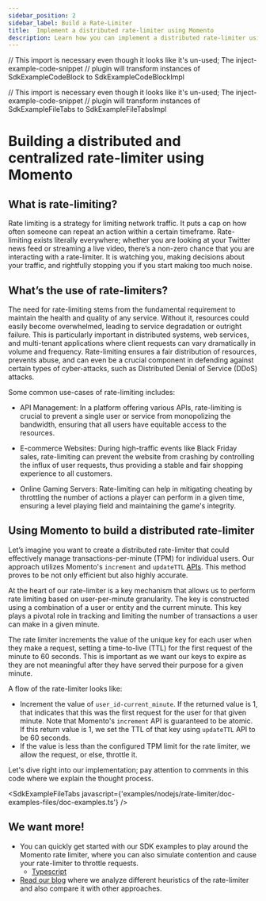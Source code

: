 ```yaml
---
sidebar_position: 2
sidebar_label: Build a Rate-Limiter
title:  Implement a distributed rate-limiter using Momento
description: Learn how you can implement a distributed rate-limiter using a centralized backend source, Momento.
---
```


// This import is necessary even though it looks like it's un-used; The inject-example-code-snippet
// plugin will transform instances of SdkExampleCodeBlock to SdkExampleCodeBlockImpl

// This import is necessary even though it looks like it's un-used; The inject-example-code-snippet
// plugin will transform instances of SdkExampleFileTabs to SdkExampleFileTabsImpl

# Building a distributed and centralized rate-limiter using Momento

## What is rate-limiting?

Rate limiting is a strategy for limiting network traffic. It puts a cap on how often someone can repeat an action within a certain timeframe. Rate-limiting exists literally everywhere; whether you are looking at your Twitter news feed or streaming a live video, there’s a non-zero chance that you are interacting with a rate-limiter. It is watching you, making decisions about your traffic, and rightfully stopping you if you start making too much noise.

## What’s the use of rate-limiters?

The need for rate-limiting stems from the fundamental requirement to maintain the health and quality of any service. Without it, resources could easily become overwhelmed, leading to service degradation or outright failure. This is particularly important in distributed systems, web services, and multi-tenant applications where client requests can vary dramatically in volume and frequency. Rate-limiting ensures a fair distribution of resources, prevents abuse, and can even be a crucial component in defending against certain types of cyber-attacks, such as Distributed Denial of Service (DDoS) attacks.

Some common use-cases of rate-limiting includes:

- API Management: In a platform offering various APIs, rate-limiting is crucial to prevent a single user or service from monopolizing the bandwidth, ensuring that all users have equitable access to the resources.

- E-commerce Websites: During high-traffic events like Black Friday sales, rate-limiting can prevent the website from crashing by controlling the influx of user requests, thus providing a stable and fair shopping experience to all customers.

- Online Gaming Servers: Rate-limiting can help in mitigating cheating by throttling the number of actions a player can perform in a given time, ensuring a level playing field and maintaining the game's integrity.

## Using Momento to build a distributed rate-limiter

Let’s imagine you want to create a distributed rate-limiter that could effectively manage transactions-per-minute (TPM) for individual users.
Our approach utilizes Momento's `increment` and `updateTTL` [APIs](/cache/develop/api-reference). This method proves to be not only efficient but also highly accurate.

At the heart of our rate-limiter is a key mechanism that allows us to perform rate limiting based on user-per-minute granularity. The key is constructed using a combination of a user or entity and the current minute. This key plays a pivotal role in tracking and limiting the number of transactions a user can make in a given minute.

The rate limiter increments the value of the unique key for each user when they make a request, setting a time-to-live (TTL) for the first request of the minute to 60 seconds. This is important as we want our keys to expire as they are not meaningful after they have served their purpose for a given minute.

A flow of the rate-limiter looks like:

- Increment the value of `user_id-current_minute`. If the returned value is 1, that indicates that this was the first request for the user for that given minute. Note that Momento's `increment` API is guaranteed to be atomic. If this return value is 1, we set the TTL of that key using `updateTTL` API to be 60 seconds.
- If the value is less than the configured TPM limit for the rate limiter, we allow the request, or else, throttle it.

Let's dive right into our implementation; pay attention to comments in this code where we explain the thought process.

<SdkExampleFileTabs javascript={'examples/nodejs/rate-limiter/doc-examples-files/doc-examples.ts'} />

## We want more!

- You can quickly get started with our SDK examples to play around the Momento rate limiter, where you can also simulate contention and cause your rate-limiter to throttle requests.
  - [Typescript](https://github.com/momentohq/client-sdk-javascript/tree/main/examples/nodejs/rate-limiter )
- [Read our blog](https://www.gomomento.com/blog/did-you-say-you-want-a-distributed-rate-limiter) where we analyze different heuristics of the rate-limiter and also compare it with other approaches.
